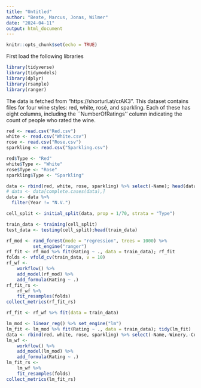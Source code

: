 ```yaml
---
title: "Untitled"
author: "Beate, Marcus, Jonas, Wilmer"
date: "2024-04-11"
output: html_document
---
```


```r
knitr::opts_chunk$set(echo = TRUE)
```
First load the following libraries
```r
library(tidyverse)
library(tidymodels)
library(dplyr)
library(rsample)
library(ranger)
```
The data is fetched from "https://shorturl.at/crAK3". 
This dataset contains files for four wine styles: red, white, rosé, and sparkling. 
Each of these has eight columns, including the ``NumberOfRatings'' column indicating the count of people who rated the wine. 

```r
red <- read.csv("Red.csv")
white <- read.csv("White.csv")
rose <- read.csv("Rose.csv")
sparkling <- read.csv("Sparkling.csv")

red$Type <- "Red"
white$Type <- "White"
rose$Type <- "Rose"
sparkling$Type <- "Sparkling"

data <- rbind(red, white, rose, sparkling) %>% select(-Name); head(data)
# data <- data[complete.cases(data),]
data <- data %>%
  filter(Year != "N.V.")
```

```r
cell_split <- initial_split(data, prop = 1/70, strata = "Type")

train_data <- training(cell_split)
test_data <- testing(cell_split);head(train_data)
```

```r
rf_mod <- rand_forest(mode = "regression", trees = 1000) %>% 
          set_engine("ranger")
rf_fit <- rf_mod %>% fit(Rating ~ ., data = train_data); rf_fit
folds <- vfold_cv(train_data, v = 10)
rf_wf <-
    workflow() %>%
    add_model(rf_mod) %>%
    add_formula(Rating ~ .)
rf_fit_rs <-
    rf_wf %>%
    fit_resamples(folds)
collect_metrics(rf_fit_rs)

rf_fit <- rf_wf %>% fit(data = train_data)
```

```r
lm_mod <- linear_reg() %>% set_engine("lm")
lm_fit <- lm_mod %>% fit(Rating ~ ., data = train_data); tidy(lm_fit)
data <- rbind(red, white, rose, sparkling) %>% select(-Name,-Winery,-Country); head(data)
lm_wf <-
    workflow() %>%
    add_model(lm_mod) %>%
    add_formula(Rating ~ .)
lm_fit_rs <-
    lm_wf %>%
    fit_resamples(folds)
collect_metrics(lm_fit_rs)
```

```r

```

```r

```
